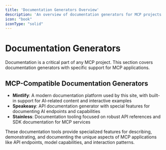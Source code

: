 ```yaml
---
title: 'Documentation Generators Overview'
description: 'An overview of documentation generators for MCP projects'
icon: "book"
iconType: "solid"
---
```


# <Icon icon="book" iconType="solid" color="#3B82F6" /> Documentation Generators

Documentation is a critical part of any MCP project. This section covers documentation generators with specific support for MCP applications.

## <Icon icon="star" iconType="solid" /> MCP-Compatible Documentation Generators

- <Icon icon="leaf" iconType="solid" /> **Mintlify**: A modern documentation platform used by this site, with built-in support for AI-related content and interactive examples
- <Icon icon="microphone-alt" iconType="solid" /> **Speakeasy**: API documentation generator with special features for documenting AI endpoints and capabilities
- <Icon icon="shield-alt" iconType="solid" /> **Stainless**: Documentation tooling focused on robust API references and SDK documentation for MCP services

These documentation tools provide specialized features for describing, demonstrating, and documenting the unique aspects of MCP applications like API endpoints, model capabilities, and interaction patterns. 